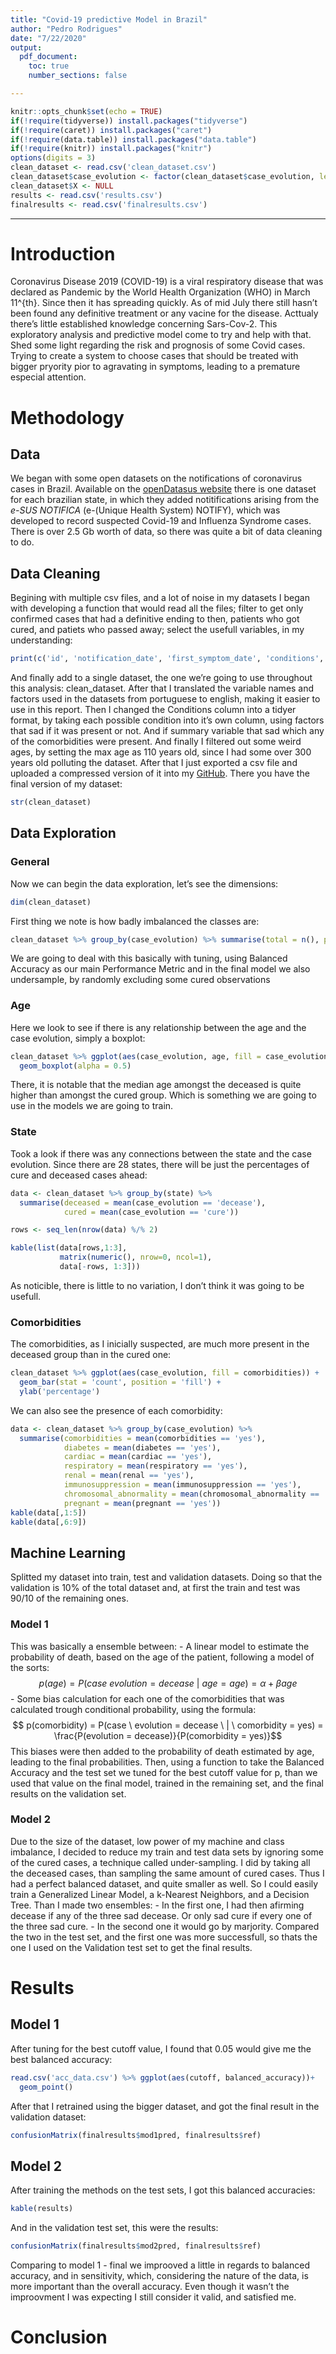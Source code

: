 ```yaml
---
title: "Covid-19 predictive Model in Brazil"
author: "Pedro Rodrigues"
date: "7/22/2020"
output: 
  pdf_document:
    toc: true
    number_sections: false

---
```


```r
knitr::opts_chunk$set(echo = TRUE)
if(!require(tidyverse)) install.packages("tidyverse")
if(!require(caret)) install.packages("caret")
if(!require(data.table)) install.packages("data.table")
if(!require(knitr)) install.packages("knitr")
options(digits = 3)
clean_dataset <- read.csv('clean_dataset.csv')
clean_dataset$case_evolution <- factor(clean_dataset$case_evolution, levels = c('decease', 'cure'))
clean_dataset$X <- NULL
results <- read.csv('results.csv')
finalresults <- read.csv('finalresults.csv')
```

***
# Introduction

Coronavirus Disease 2019 (COVID-19) is a viral respiratory disease that was declared as Pandemic by the World Health Organization (WHO) in March 11^{th}. Since then it has spreading quickly. As of mid July there still hasn't been found any definitive treatment or any vacine for the disease. Acttualy there's little established knowledge concerning Sars-Cov-2. 
This exploratory analysis and predictive model come to try and help with that. Shed some light regarding the risk and prognosis of some Covid cases. Trying to create a system to choose cases that should be treated with bigger pryority pior to agravating in symptoms, leading to a  premature especial attention.


# Methodology
## Data
We began with some open datasets on the notifications of coronavirus cases in Brazil. Available on the [openDatasus website](https://opendatasus.saude.gov.br/dataset/casos-nacionais) there is one dataset for each brazilian state, in which they added notitifications arising from the *e-SUS NOTIFICA* (e-(Unique Health System) NOTIFY), which was developed to record suspected Covid-19 and Influenza Syndrome cases. There is over 2.5 Gb worth of data, so there was quite a bit of data cleaning to do.  

## Data Cleaning

Begining with multiple csv files, and a lot of noise in my datasets I began with developing a function that would read all the files; filter to get only confirmed cases that had a definitive ending to then, patients who got cured, and patiets who passed away; select the usefull variables, in my understanding: 
```r
print(c('id', 'notification_date', 'first_symptom_date', 'conditions', 'sex', 'state', 'age', 'case_evolution'))
```
And finally add to a single dataset, the one we're going to use throughout this analysis: clean_dataset.
After that I translated the variable names and factors used in the datasets from portuguese to english, making it easier to use in this report.
Then I changed the Conditions column into a tidyer format, by taking each possible condition into it's own column, using factors that sad if it was present or not. And if summary variable that sad which any of the comorbidities were present.
And finally I filtered out some weird ages, by setting the max age as 110 years old, since I had some over 300 years old polluting the dataset.
After that I just exported a csv file and uploaded a compressed version of it into my [GitHub](https://github.com/rodrigues-pedro). There you have the final version of my dataset:
```r
str(clean_dataset)
```

## Data Exploration
### General
Now we can begin the data exploration, let's see the dimensions:
```r
dim(clean_dataset)
```

First thing we note is how badly imbalanced the classes are:
```r
clean_dataset %>% group_by(case_evolution) %>% summarise(total = n(), percentage = n()/397048) %>% kable()
```

We are going to deal with this basically with tuning, using Balanced Accuracy as our main Performance Metric and in the final model we also undersample, by randomly excluding some cured observations

### Age
Here we look to see if there is any relationship between the age and the case evolution, simply a boxplot:
```r
clean_dataset %>% ggplot(aes(case_evolution, age, fill = case_evolution)) +
  geom_boxplot(alpha = 0.5) 
```

There, it is notable that the median age amongst the deceased is quite higher than amongst the cured group. Which is something we are going to use in the models we are going to train.

### State
Took a look if there was any connections between the state and the case evolution. Since there are 28 states, there will be just the percentages of cure and deceased cases ahead:
```r
data <- clean_dataset %>% group_by(state) %>% 
  summarise(deceased = mean(case_evolution == 'decease'),
            cured = mean(case_evolution == 'cure')) 

rows <- seq_len(nrow(data) %/% 2)

kable(list(data[rows,1:3],  
           matrix(numeric(), nrow=0, ncol=1),
           data[-rows, 1:3]))
```

As noticible, there is little to no variation, I don't think it was going to be usefull.

### Comorbidities
The comorbidities, as I inicially suspected, are much more present in the deceased group than in the cured one:
```r
clean_dataset %>% ggplot(aes(case_evolution, fill = comorbidities)) +
  geom_bar(stat = 'count', position = 'fill') +
  ylab('percentage')
```

We can also see the presence of each comorbidity:
```r
data <- clean_dataset %>% group_by(case_evolution) %>%
  summarise(comorbidities = mean(comorbidities == 'yes'),
            diabetes = mean(diabetes == 'yes'),
            cardiac = mean(cardiac == 'yes'),
            respiratory = mean(respiratory == 'yes'),
            renal = mean(renal == 'yes'),
            immunosuppression = mean(immunosuppression == 'yes'),
            chromosomal_abnormality = mean(chromosomal_abnormality == 'yes'),
            pregnant = mean(pregnant == 'yes'))
kable(data[,1:5])
kable(data[,6:9])
```

## Machine Learning
Splitted my dataset into train, test and validation datasets. Doing so that the validation is 10% of the total dataset and, at first the train and test was 90/10 of the remaining ones.

### Model 1
This was basically a ensemble between:
- A linear model to estimate the probability of death, based on the age of the patient, following a model of the sorts: 
$$p(age) = P(case \ evolution = decease \ | \ age = age) = \alpha + \beta age$$
- Some bias calculation for each one of the comorbidities that was calculated trough conditional probability, using the formula:
$$ p(comorbidity) = P(case \ evolution = decease \ | \ comorbidity = yes) = \frac{P(evolution = decease)}{P(comorbidity = yes)}$$
This biases were then added to the probability of death estimated by age, leading to the final probabilities. Then, using a function to take the Balanced Accuracy and the test set we tuned for the best cutoff value for p, than we used that value on the final model, trained in the remaining set, and the final results on the validation set. 

### Model 2

Due to the size of the dataset, low power of my machine and class imbalance, I decided to reduce my train and test data sets by ignoring some of the cured cases, a technique called under-sampling. I did by taking all the deceased cases, than sampling the same amount of cured cases. Thus I had a perfect balanced dataset, and quite smaller as well.
So I could easily train a Generalized Linear Model, a k-Nearest Neighbors, and a Decision Tree.
Than I made two ensembles:
- In the first one, I had then afirming decease if any of the three sad decease. Or only sad cure if every one of the three sad cure.
- In the second one it would go by marjority.
Compared the two in the test set, and the first one was more successfull, so thats the one I used on the Validation test set to get the final results.

# Results

## Model 1

After tuning for the best cutoff value, I found that 0.05 would give me the best balanced accuracy:

```r
read.csv('acc_data.csv') %>% ggplot(aes(cutoff, balanced_accuracy))+
  geom_point()
```

After that I retrained using the bigger dataset, and got the final result in the validation dataset:

```r
confusionMatrix(finalresults$mod1pred, finalresults$ref)
```

## Model 2

After training the methods on the test sets, I got this balanced accuracies:

```r
kable(results)
```

And in the validation test set, this were the results:

```r
confusionMatrix(finalresults$mod2pred, finalresults$ref)
```

Comparing to model 1 - final we improoved a little in regards to balanced accuracy, and in sensitivity, which, considering the nature of the data, is more important than the overall accuracy. Even though it wasn't the improovment I was expecting I still consider it valid, and satisfied me.


# Conclusion

